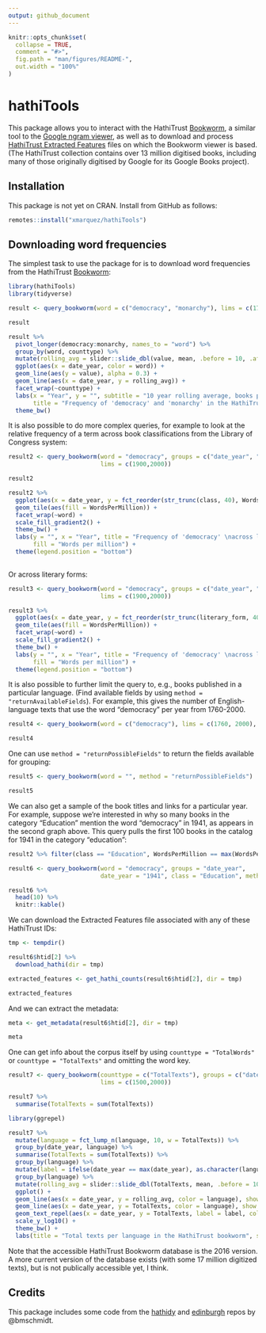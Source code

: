 ```yaml
---
output: github_document
---
```


<!-- README.md is generated from README.Rmd. Please edit that file -->

```r
knitr::opts_chunk$set(
  collapse = TRUE,
  comment = "#>",
  fig.path = "man/figures/README-",
  out.width = "100%"
)
```

# hathiTools

<!-- badges: start -->
<!-- badges: end -->

This package allows you to interact with the HathiTrust [Bookworm](https://bookworm.htrc.illinois.edu/develop/), a similar tool to the [Google ngram viewer](https://books.google.com/ngrams), as well as to download and process  [HathiTrust Extracted Features](https://analytics.hathitrust.org/datasets) files on which the Bookworm viewer is based. (The HathiTrust collection contains over 13 million digitised books, including many of those originally digitised by Google for its Google Books project). 

## Installation

This package is not yet on CRAN. Install from GitHub as follows:

``` r
remotes::install("xmarquez/hathiTools")
```

## Downloading word frequencies

The simplest task to use the package for is to download word frequencies from the HathiTrust [Bookworm](https://bookworm.htrc.illinois.edu/develop/):

```r
library(hathiTools)
library(tidyverse)

result <- query_bookworm(word = c("democracy", "monarchy"), lims = c(1760, 2000), counttype = c("WordsPerMillion", "TextPercent"))

result

result %>%
  pivot_longer(democracy:monarchy, names_to = "word") %>%
  group_by(word, counttype) %>%
  mutate(rolling_avg = slider::slide_dbl(value, mean, .before = 10, .after = 10)) %>%
  ggplot(aes(x = date_year, color = word)) +
  geom_line(aes(y = value), alpha = 0.3) +
  geom_line(aes(x = date_year, y = rolling_avg)) +
  facet_wrap(~counttype) +
  labs(x = "Year", y = "", subtitle = "10 year rolling average, books published between 1760-2000",
       title = "Frequency of 'democracy' and 'monarchy' in the HathiTrust corpus") +
  theme_bw()

```

It is also possible to do more complex queries, for example to look at the relative frequency of a term across book classifications from the Library of Congress system:

```r
result2 <- query_bookworm(word = "democracy", groups = c("date_year", "class"),
                          lims = c(1900,2000))

result2

result2 %>%
  ggplot(aes(x = date_year, y = fct_reorder(str_trunc(class, 40), WordsPerMillion))) +
  geom_tile(aes(fill = WordsPerMillion)) +
  facet_wrap(~word) +
  scale_fill_gradient2() +
  theme_bw() +
  labs(y = "", x = "Year", title = "Frequency of 'democracy' \nacross library of congress classifications",
       fill = "Words per million") +
  theme(legend.position = "bottom")
  

```

Or across literary forms:

```r
result3 <- query_bookworm(word = "democracy", groups = c("date_year", "literary_form"),
                          lims = c(1900,2000))

result3 %>%
  ggplot(aes(x = date_year, y = fct_reorder(str_trunc(literary_form, 40), WordsPerMillion))) +
  geom_tile(aes(fill = WordsPerMillion)) +
  facet_wrap(~word) +
  scale_fill_gradient2() +
  theme_bw() +
  labs(y = "", x = "Year", title = "Frequency of 'democracy' \nacross literary forms",
       fill = "Words per million") +
  theme(legend.position = "bottom")
```

It is also possible to further limit the query to, e.g., books published in a particular language. (Find available fields by using `method = "returnAvailableFields`). For example, this gives the number of English-language texts that use the word "democracy" per year from 1760-2000. 

```r
result4 <- query_bookworm(word = c("democracy"), lims = c(1760, 2000), counttype = c("TotalTexts"), language = "English")

result4 
```


One can use `method = "returnPossibleFields"` to return the fields available for grouping:

```r
result5 <- query_bookworm(word = "", method = "returnPossibleFields")

result5
```

We can also get a sample of the book titles and links for a particular year. For example, suppose we're interested in why so many books in the category "Education" mention the word "democracy" in 1941, as appears in the second graph above. This query pulls the first 100 books in the catalog for 1941 in the category "education":

```r

result2 %>% filter(class == "Education", WordsPerMillion == max(WordsPerMillion))

result6 <- query_bookworm(word = "democracy", groups = "date_year",
                          date_year = "1941", class = "Education", method = "search_results")

result6 %>%
  head(10) %>%
  knitr::kable()

```

We can download the Extracted Features file associated with any of these HathiTrust IDs:

```r

tmp <- tempdir() 

result6$htid[2] %>%
  download_hathi(dir = tmp)

extracted_features <- get_hathi_counts(result6$htid[2], dir = tmp)

extracted_features
```

And we can extract the metadata:

```r
meta <- get_metadata(result6$htid[2], dir = tmp)

meta
```


One can get info about the corpus itself by using `counttype = "TotalWords"` or `counttype = "TotalTexts"` and omitting the word key.

```r
result7 <- query_bookworm(counttype = c("TotalTexts"), groups = c("date_year", "language"),
                          lims = c(1500,2000))

result7 %>%
  summarise(TotalTexts = sum(TotalTexts))

library(ggrepel)

result7 %>%
  mutate(language = fct_lump_n(language, 10, w = TotalTexts)) %>%
  group_by(date_year, language) %>%
  summarise(TotalTexts = sum(TotalTexts)) %>%
  group_by(language) %>%
  mutate(label = ifelse(date_year == max(date_year), as.character(language), NA_character_)) %>%
  group_by(language) %>%
  mutate(rolling_avg = slider::slide_dbl(TotalTexts, mean, .before = 10, .after = 10)) %>%
  ggplot() +
  geom_line(aes(x = date_year, y = rolling_avg, color = language), show.legend = FALSE) +
  geom_line(aes(x = date_year, y = TotalTexts, color = language), show.legend = FALSE, alpha = 0.3) +
  geom_text_repel(aes(x = date_year, y = TotalTexts, label = label, color = language), show.legend = FALSE) +
  scale_y_log10() +
  theme_bw() +
  labs(title = "Total texts per language in the HathiTrust bookworm", subtitle = "Log scale. Less common languages grouped as 'other'. 10 year rolling average.", x = "Year", y = "")
```

Note that the accessible HathiTrust Bookworm database is the 2016 version. A more current version of the database exists (with some 17 million digitized texts), but is not publically accessible yet, I think. 

## Credits

This package includes some code from the [hathidy](https://github.com/HumanitiesDataAnalysis/hathidy) and [edinburgh](https://github.com/bmschmidt/edinburgh/) repos by @bmschmidt.
